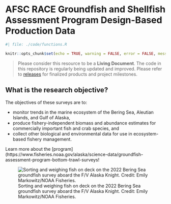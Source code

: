 # AFSC RACE Groundfish and Shellfish Assessment Program Design-Based Production Data {.unnumbered}

```r
#| file: ./code/functions.R

knitr::opts_chunk$set(echo = TRUE, warning = FALSE, error = FALSE, message = FALSE)
```

> Please consider this resource to be a **Living Document**. The code in this repository is regularly being updated and improved. Please refer to [releases](`r paste0(link_repo, '/releases')`) for finalized products and project milestones.  

## What is the research objective?

The objectives of these surveys are to: 

 - monitor trends in the marine ecosystem of the Bering Sea, Aleutian Islands, and Gulf of Alaska, 
 - produce fishery-independent biomass and abundance estimates for commercially important fish and crab species, and 
 - collect other biological and environmental data for use in ecosystem-based fishery management. 
 
 Learn more about the [program](https://www.fisheries.noaa.gov/alaska/science-data/groundfish-assessment-program-bottom-trawl-surveys!
 
![Sorting and weighing fish on deck on the 2022 Bering Sea groundfish survey aboard the F/V Alaska Knight. Credit: Emily Markowitz/NOAA Fisheries.](https://www.fisheries.noaa.gov/s3/2023-04/750x500-bottom-trawl-survey-afsc.jpg)




